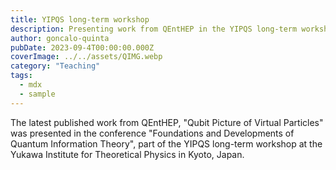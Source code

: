 ```yaml
---
title: YIPQS long-term workshop
description: Presenting work from QEntHEP in the YIPQS long-term workshop "Quantum Information, Quantum Matter and Quantum Gravity" at Kyoto, Japan.
author: goncalo-quinta
pubDate: 2023-09-4T00:00:00.000Z
coverImage: ../../assets/QIMG.webp
category: "Teaching"
tags:
  - mdx
  - sample
---
```



The latest published work from QEntHEP, "Qubit Picture of Virtual Particles" was presented in the conference "Foundations and Developments of Quantum Information Theory", part of the YIPQS long-term workshop at the Yukawa Institute for Theoretical Physics in Kyoto, Japan.
